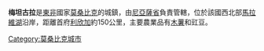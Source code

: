{{Infobox settlement
|official_name          = 梅坦古拉
|other_name             = 
|native_name            = 
|nickname               = 
|motto                  = 
|image_skyline          = 
|imagesize              = 
|image_caption          = 
|image_flag             = 
|flag_size              = 
|image_seal             = 
|seal_size              = 
|image_shield           = 
|shield_size            =
|image_blank_emblem              =
|blank_emblem_size          =
|image_map              = 
|mapsize                = 
|map_caption            = 
|pushpin_map            = Mozambique
|pushpin_label_position = 
|pushpin_mapsize        =200
|coordinates_region     = MZ
|subdivision_type       = 國家
|subdivision_name       = {{MOZ}}
|subdivision_type1      = 省
|subdivision_name1      = [[尼亞薩省|尼亞薩省]]
|government_type        =
|leader_title           = 
|leader_name            = 
|leader_title1          =  <!-- for places with, say, both a mayor and a city manager -->
|leader_name1           =
|established_title      =  
|established_date       =  
|established_title2     =  <!-- Incorporated (town) -->
|established_date2      = 
|established_title3     =  
|established_date3      = 
|area_magnitude         = 
|unit_pref              = <!--Enter: Imperial, if Imperial (metric) is desired-->
|area_footnotes         = 
|area_total_km2             = 
|area_land_km2              = 
|area_water_km2             = 
|area_total_sq_mi        = 
|area_land_sq_mi         = 
|area_water_sq_mi        = 
|area_water_percent     = 
|area_urban_km2             = 
|area_urban_sq_mi        = 
|area_metro_km2             = 
|area_metro_sq_mi        = 
|population_as_of       = 2006
|population_footnotes   =
|population_note        = 
|settlement_type        = <!--For Town or Village (Leave blank for the default City)-->
|population_total       = 
|population_density_km2     = 
|population_density_sq_mi = 
|population_metro       =
|population_density_metro_km2 =
|population_density_metro_sq_mi =
|population_urban       = 
|population_density_urban_km2 =
|population_density_urban_mi2 =
|timezone               = 
|utc_offset             = 
|timezone_DST           = 
|utc_offset_DST         = 
|latd= 12|latm= 42|lats= |latNS=S
|longd=34 |longm=49|longs= |longEW=E
|elevation_footnotes    =  <!--for references: use <ref> </ref> tags-->
|elevation_m              = 
|elevation_ft           = 
|postal_code_type       =  <!-- enter ZIP code, Postcode, Post code, Postal code... -->
|postal_code            =
|area_code              = 
|website                = 
|footnotes              = 
}}

'''梅坦古拉'''是[[東非|東非]]國家[[莫桑比克|莫桑比克]]的城鎮，由[[尼亞薩省|尼亞薩省]]負責管轄，位於該國西北部[[馬拉維湖|馬拉維湖]]沿岸，距離首府[[利欣加|利欣加]]約150公里，主要農業品有[[木薯|木薯]]和豇豆。

{{coord|12|42|S|34|49|E|region:MZ_type:city|display=title}}

[[Category:莫桑比克城市|Category:莫桑比克城市]]